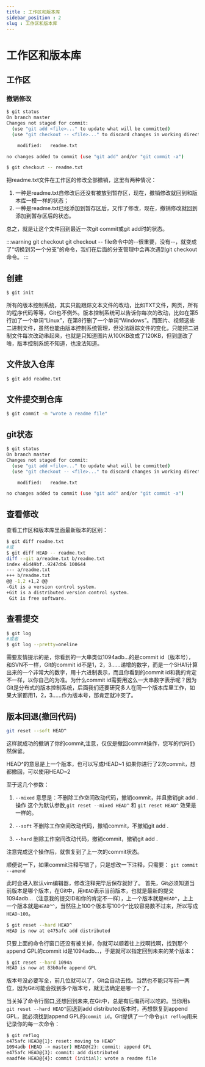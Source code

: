 ```yaml
---
title : 工作区和版本库
sidebar_position : 2
slug : 工作区和版本库
---
```

# 工作区和版本库

## 工作区

### 撤销修改

```bash
$ git status
On branch master
Changes not staged for commit:
  (use "git add <file>..." to update what will be committed)
  (use "git checkout -- <file>..." to discard changes in working directory)

	modified:   readme.txt

no changes added to commit (use "git add" and/or "git commit -a")
```

```bash
$ git checkout -- readme.txt
```
把readme.txt文件在工作区的修改全部撤销，这里有两种情况：
1. 一种是readme.txt自修改后还没有被放到暂存区，现在，撤销修改就回到和版本库一模一样的状态；
2. 一种是readme.txt已经添加到暂存区后，又作了修改，现在，撤销修改就回到添加到暂存区后的状态。

总之，就是让这个文件回到最近一次git commit或git add时的状态。

:::warning git checkout
git checkout -- file命令中的--很重要，没有--，就变成了“切换到另一个分支”的命令，我们在后面的分支管理中会再次遇到git checkout命令。
:::
## 创建

```bash
$ git init
```

所有的版本控制系统，其实只能跟踪文本文件的改动，比如TXT文件，网页，所有的程序代码等等，Git也不例外。版本控制系统可以告诉你每次的改动，比如在第5行加了一个单词“Linux”，在第8行删了一个单词“Windows”。而图片、视频这些二进制文件，虽然也能由版本控制系统管理，但没法跟踪文件的变化，只能把二进制文件每次改动串起来，也就是只知道图片从100KB改成了120KB，但到底改了啥，版本控制系统不知道，也没法知道。

## 文件放入仓库

```bash
$ git add readme.txt
```

## 文件提交到仓库

```bash
$ git commit -m "wrote a readme file"
```

## git状态

```bash
$ git status
On branch master
Changes not staged for commit:
  (use "git add <file>..." to update what will be committed)
  (use "git checkout -- <file>..." to discard changes in working directory)

	modified:   readme.txt

no changes added to commit (use "git add" and/or "git commit -a")
```

## 查看修改
查看工作区和版本库里面最新版本的区别：
```bash
$ git diff readme.txt
#或
$ git diff HEAD -- readme.txt
diff --git a/readme.txt b/readme.txt
index 46d49bf..9247db6 100644
--- a/readme.txt
+++ b/readme.txt
@@ -1,2 +1,2 @@
-Git is a version control system.
+Git is a distributed version control system.
 Git is free software.
```

## 查看提交

```bash
$ git log
#或者
$ git log --pretty=oneline
```

需要友情提示的是，你看到的一大串类似1094adb...的是commit id（版本号），和SVN不一样，Git的commit id不是1，2，3……递增的数字，而是一个SHA1计算出来的一个非常大的数字，用十六进制表示，而且你看到的commit id和我的肯定不一样，以你自己的为准。为什么commit id需要用这么一大串数字表示呢？因为Git是分布式的版本控制系统，后面我们还要研究多人在同一个版本库里工作，如果大家都用1，2，3……作为版本号，那肯定就冲突了。

## 版本回退(撤回代码)

```bash
git reset --soft HEAD^
```

这样就成功的撤销了你的commit,注意，仅仅是撤回commit操作，您写的代码仍然保留。

HEAD^的意思是上一个版本，也可以写成HEAD~1
如果你进行了2次commit，想都撤回，可以使用HEAD~2

至于这几个参数：

1. `--mixed`
   意思是：不删除工作空间改动代码，撤销commit，并且撤销git add . 操作
   这个为默认参数,`git reset --mixed HEAD^` 和 `git reset HEAD^` 效果是一样的。

2. `--soft`
   不删除工作空间改动代码，撤销commit，不撤销git add .

3. `--hard`
   删除工作空间改动代码，撤销commit，撤销git add .

注意完成这个操作后，就恢复到了上一次的commit状态。

顺便说一下，如果commit注释写错了，只是想改一下注释，只需要：
`git commit --amend`

此时会进入默认vim编辑器，修改注释完毕后保存就好了。
首先，Git必须知道当前版本是哪个版本，在Git中，用`HEAD`表示当前版本，也就是最新的提交1094adb...（注意我的提交ID和你的肯定不一样），上一个版本就是`HEAD^`，上上一个版本就是`HEAD^^`，当然往上100个版本写100个^比较容易数不过来，所以写成`HEAD~100`。

```bash
$ git reset --hard HEAD^
HEAD is now at e475afc add distributed
```

只要上面的命令行窗口还没有被关掉，你就可以顺着往上找啊找啊，找到那个append GPL的commit id是1094adb...，于是就可以指定回到未来的某个版本：

```bash
$ git reset --hard 1094a
HEAD is now at 83b0afe append GPL
```

版本号没必要写全，前几位就可以了，Git会自动去找。当然也不能只写前一两位，因为Git可能会找到多个版本号，就无法确定是哪一个了。

当关掉了命令行窗口,还想回到未来,在Git中，总是有后悔药可以吃的。当你用`$ git reset --hard HEAD^`回退到add distributed版本时，再想恢复到append GPL，就必须找到append GPL的`commit id`。Git提供了一个命令`git reflog`用来记录你的每一次命令：

```bash
$ git reflog
e475afc HEAD@{1}: reset: moving to HEAD^
1094adb (HEAD -> master) HEAD@{2}: commit: append GPL
e475afc HEAD@{3}: commit: add distributed
eaadf4e HEAD@{4}: commit (initial): wrote a readme file
```

